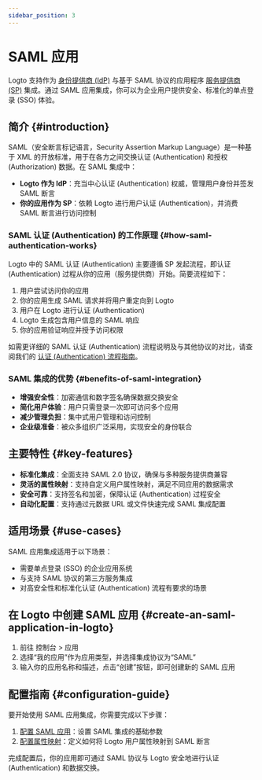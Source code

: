 ```yaml
---
sidebar_position: 3
---
```


# SAML 应用

Logto 支持作为 [身份提供商 (IdP)](https://auth.wiki/identity-provider) 与基于 SAML 协议的应用程序 [服务提供商 (SP)](https://auth.wiki/service-provider) 集成。通过 SAML 应用集成，你可以为企业用户提供安全、标准化的单点登录 (SSO) 体验。

## 简介 \{#introduction}

SAML（安全断言标记语言，Security Assertion Markup Language）是一种基于 XML 的开放标准，用于在各方之间交换认证 (Authentication) 和授权 (Authorization) 数据。在 SAML 集成中：

- **Logto 作为 IdP**：充当中心认证 (Authentication) 权威，管理用户身份并签发 SAML 断言
- **你的应用作为 SP**：依赖 Logto 进行用户认证 (Authentication)，并消费 SAML 断言进行访问控制

### SAML 认证 (Authentication) 的工作原理 \{#how-saml-authentication-works}

Logto 中的 SAML 认证 (Authentication) 主要遵循 SP 发起流程，即认证 (Authentication) 过程从你的应用（服务提供商）开始。简要流程如下：

1. 用户尝试访问你的应用
2. 你的应用生成 SAML 请求并将用户重定向到 Logto
3. 用户在 Logto 进行认证 (Authentication)
4. Logto 生成包含用户信息的 SAML 响应
5. 你的应用验证响应并授予访问权限

如需更详细的 SAML 认证 (Authentication) 流程说明及与其他协议的对比，请查阅我们的 [认证 (Authentication) 流程指南](/integrate-logto/integrate-logto-into-your-application/understand-authentication-flow.mdx#saml-authentication-flow)。

### SAML 集成的优势 \{#benefits-of-saml-integration}

- **增强安全性**：加密通信和数字签名确保数据交换安全
- **简化用户体验**：用户只需登录一次即可访问多个应用
- **减少管理负担**：集中式用户管理和访问控制
- **企业级准备**：被众多组织广泛采用，实现安全的身份联合

## 主要特性 \{#key-features}

- **标准化集成**：全面支持 SAML 2.0 协议，确保与多种服务提供商兼容
- **灵活的属性映射**：支持自定义用户属性映射，满足不同应用的数据需求
- **安全可靠**：支持签名和加密，保障认证 (Authentication) 过程安全
- **自动化配置**：支持通过元数据 URL 或文件快速完成 SAML 集成配置

## 适用场景 \{#use-cases}

SAML 应用集成适用于以下场景：

- 需要单点登录 (SSO) 的企业应用系统
- 与支持 SAML 协议的第三方服务集成
- 对高安全性和标准化认证 (Authentication) 流程有要求的场景

## 在 Logto 中创建 SAML 应用 \{#create-an-saml-application-in-logto}

1. 前往 <CloudLink to="/applications">控制台 > 应用</CloudLink>
2. 选择“我的应用”作为应用类型，并选择集成协议为“SAML”
3. 输入你的应用名称和描述，点击“创建”按钮，即可创建新的 SAML 应用

## 配置指南 \{#configuration-guide}

要开始使用 SAML 应用集成，你需要完成以下步骤：

1. [配置 SAML 应用](/integrate-logto/saml-app/setup.mdx)：设置 SAML 集成的基础参数
2. [配置属性映射](/integrate-logto/saml-app/attribute-mapping.mdx)：定义如何将 Logto 用户属性映射到 SAML 断言

完成配置后，你的应用即可通过 SAML 协议与 Logto 安全地进行认证 (Authentication) 和数据交换。
